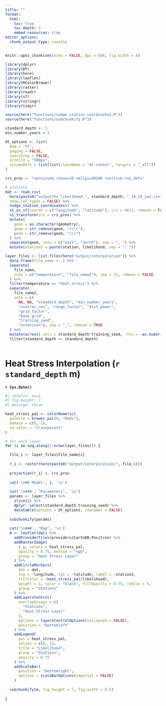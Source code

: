 ```yaml
---
title: ""
format:
  html:
    toc: true
    toc-depth: 3
    embed-resources: true
editor_options: 
  chunk_output_type: console
---
```


```r
knitr::opts_chunk$set(echo = FALSE, dpi = 600, fig.width = 8)

library(dplyr)
library(DT)
library(here)
library(leaflet)
library(RColorBrewer)
library(raster)
library(readr)
library(sf)
library(stringr)
library(tidyr)

source(here("functions/nudge_station_coordinates.R"))
source(here("functions/subchunkify.R"))

standard_depth <- 5
min_number_years = 1

dt_options <- list(
  dom = 'ft',
  paging = FALSE,
  searching = FALSE,
  scrollX = "500px",
  columnDefs = list(list(className = 'dt-center', targets = "_all"))
)

crs_prov <- "+proj=utm +zone=20 +ellps=GRS80 +units=m +no_defs"

# stations
dat <- read_csv(
  here(paste0("output/hs_likelihood_", standard_depth, "_18_24_jas.csv")),
  show_col_types = FALSE) %>% 
  nudge_station_coordinates() %>% 
  st_as_sf(coords = c("longitude", "latitude"), crs = 4617, remove = FALSE) %>%
  st_transform(crs = crs_prov) %>% 
  mutate(
    geom = as.character(geometry),
    geom = str_remove(geom, "c\\("),
    geom = str_remove(geom, "\\)")
  ) %>% 
  separate(geom, into = c("east", "north"), sep = ", ") %>% 
  mutate(station2 = paste(station, likelihood, sep = ": "))

layer_files <- list.files(here("output/interpolation")) %>% 
  data.frame(file_name = .) %>% 
  separate(
    file_name, 
    into = c("temperature", "file_name2"), sep = 11, remove = FALSE
  ) %>% 
  filter(temperature == "heat_stress") %>% 
  separate(
    file_name2, 
    into = c(
      NA, NA, "standard_depth", "min_number_years", 
      "costras_res", "range_factor", "dist_power",
      "grid_factor",
      "base_grid",
      "training_seed",
      "extension"), sep = "_", remove = TRUE
  ) %>% 
  mutate(across(.cols = standard_depth:training_seed, .fns = ~as.numeric(.x))) %>% 
  filter(standard_depth == standard_depth)
  
```

# Heat Stress Interpolation (`r standard_depth` m)

**`r Sys.Date()`**

```r
#| results: asis
#| fig-height: 7
#| message: false

heat_stress_pal <- colorNumeric(
  palette = brewer.pal(9, "Reds"),
  domain = c(0, 1),
  na.color = "transparent"
)

# for each layer
for (i in seq_along(1:nrow(layer_files))) {

  file_i <- layer_files$file_name[i]
  
  r_i <- raster(here(paste0("output/interpolation/", file_i)))
  
  projection(r_i) <- crs_prov
  
  cat('\n## Model', i, '\n')
  
  cat('\n###', "Parameters", '\n')
  params <- layer_files %>% 
    slice(i) %>% 
    dplyr::select(standard_depth:training_seed) %>% 
    datatable(options = dt_options, rownames = FALSE)
  
  subchunkify(params)
  
  cat('\n###', "Map", '\n')
  m <- leaflet(dat) %>%
    addProviderTiles(providers$CartoDB.Positron) %>%
    addRasterImage(
      r_i, colors = heat_stress_pal, 
      opacity = 0.75, method = "ngb",
      group = "Heat Stress Layer"
    ) %>%
    addCircleMarkers(
      dat = dat,
      lng = ~longitude, lat = ~latitude, label = ~station2,
      fillColor = ~heat_stress_pal(likelihood),
      weight = 1, color = "black", fillOpacity = 0.75, radius = 5,
      group = "Stations"
    ) %>%
    addLayersControl(
      overlayGroups = c(
        "Stations", 
        "Heat Stress Layer"
      ),
      options = layersControlOptions(collapsed = FALSE),
      position = "bottomleft"
    ) %>% 
    addLegend(
      pal = heat_stress_pal,
      values = c(0, 1),
      title = "Likelihood",
      group = "Stations",
      opacity = 0.75
    ) %>% 
    addScaleBar(
      position = "bottomright", 
      options = scaleBarOptions(imperial = FALSE)
    ) 
  
  subchunkify(m, fig_height = 7, fig_width = 8.5)
  
}

```

















